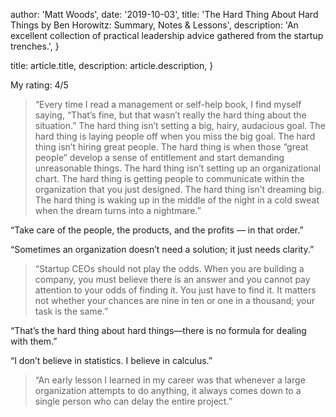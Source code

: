 
  author: 'Matt Woods',
  date: '2019-10-03',
  title: 'The Hard Thing About Hard Things by Ben Horowitz: Summary, Notes & Lessons',
  description:
    'An excellent collection of practical leadership advice gathered from the startup trenches.',
}

  title: article.title,
  description: article.description,
}


My rating: 4/5

> “Every time I read a management or self-help book, I find myself saying, “That’s fine, but that wasn’t really the hard thing about the situation.” The hard thing isn’t setting a big, hairy, audacious goal. The hard thing is laying people off when you miss the big goal. The hard thing isn’t hiring great people. The hard thing is when those “great people” develop a sense of entitlement and start demanding unreasonable things. The hard thing isn’t setting up an organizational chart. The hard thing is getting people to communicate within the organization that you just designed. The hard thing isn’t dreaming big. The hard thing is waking up in the middle of the night in a cold sweat when the dream turns into a nightmare.”

“Take care of the people, the products, and the profits — in that order.”

“Sometimes an organization doesn’t need a solution; it just needs clarity.”

> “Startup CEOs should not play the odds. When you are building a company, you must believe there is an answer and you cannot pay attention to your odds of finding it. You just have to find it. It matters not whether your chances are nine in ten or one in a thousand; your task is the same.”

“That’s the hard thing about hard things—there is no formula for dealing with them.”

“I don’t believe in statistics. I believe in calculus.”

> “An early lesson I learned in my career was that whenever a large organization attempts to do anything, it always comes down to a single person who can delay the entire project.”
